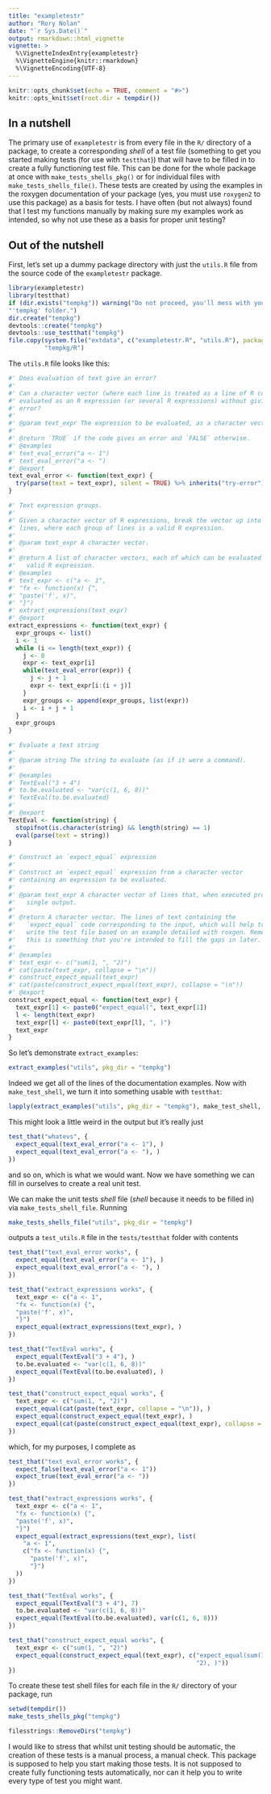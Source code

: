 ```yaml
---
title: "exampletestr"
author: "Rory Nolan"
date: "`r Sys.Date()`"
output: rmarkdown::html_vignette
vignette: >
  %\VignetteIndexEntry{exampletestr}
  %\VignetteEngine{knitr::rmarkdown}
  %\VignetteEncoding{UTF-8}
---
```


```r
knitr::opts_chunk$set(echo = TRUE, comment = "#>")
knitr::opts_knit$set(root.dir = tempdir())
```

## In a nutshell
The primary use of `exampletestr` is from every file in the `R/` directory of a package, to create a corresponding _shell_ of a test file (something to get you started making tests (for use with `testthat`)) that will have to be filled in to create a fully functioning test file. This can be done for the whole package at once with `make_tests_shells_pkg()` or for individual files with `make_tests_shells_file()`. These tests are created by using the examples in the roxygen documentation of your package (yes, you must use `roxygen2` to use this package) as a basis for tests. I have often (but not always) found that I test my functions manually by making sure my examples work as intended, so why not use these as a basis for proper unit testing?

## Out of the nutshell
First, let's set up a dummy package directory with just the `utils.R` file from the source code of the `exampletestr` package. 
```r
library(exampletestr)
library(testthat)
if (dir.exists("tempkg")) warning("Do not proceed, you'll mess with your ",
"'tempkg' folder.")
dir.create("tempkg")
devtools::create("tempkg")
devtools::use_testthat("tempkg")
file.copy(system.file("extdata", c("exampletestr.R", "utils.R"), package = "exampletestr"), 
          "tempkg/R")
```

The `utils.R` file looks like this:
```r
#' Does evaluation of text give an error?
#'
#' Can a character vector (where each line is treated as a line of R code) be
#' evaluated as an R expression (or several R expressions) without giving an
#' error?
#'
#' @param text_expr The expression to be evaluated, as a character vector.
#'
#' @return `TRUE` if the code gives an error and `FALSE` otherwise.
#' @examples
#' text_eval_error("a <- 1")
#' text_eval_error("a <- ")
#' @export
text_eval_error <- function(text_expr) {
  try(parse(text = text_expr), silent = TRUE) %>% inherits("try-error")
}

#' Text expression groups.
#'
#' Given a character vector of R expressions, break the vector up into groups of
#' lines, where each group of lines is a valid R expression.
#'
#' @param text_expr A character vector.
#'
#' @return A list of character vectors, each of which can be evaluated as a
#'   valid R expression.
#' @examples
#' text_expr <- c("a <- 1",
#' "fx <- function(x) {",
#' "paste('f', x)",
#' "}")
#' extract_expressions(text_expr)
#' @export
extract_expressions <- function(text_expr) {
  expr_groups <- list()
  i <- 1
  while (i <= length(text_expr)) {
    j <- 0
    expr <- text_expr[i]
    while(text_eval_error(expr)) {
      j <- j + 1
      expr <- text_expr[i:(i + j)]
    }
    expr_groups <- append(expr_groups, list(expr))
    i <- i + j + 1
  }
  expr_groups
}

#' Evaluate a text string
#'
#' @param string The string to evaluate (as if it were a command).
#'
#' @examples
#' TextEval("3 + 4")
#' to.be.evaluated <- "var(c(1, 6, 8))"
#' TextEval(to.be.evaluated)
#'
#' @export
TextEval <- function(string) {
  stopifnot(is.character(string) && length(string) == 1)
  eval(parse(text = string))
}

#' Construct an `expect_equal` expression
#'
#' Construct an `expect_equal` expression from a character vector
#' containing an expression to be evaluated.
#'
#' @param text_expr A character vector of lines that, when executed produce a
#'   single output.
#'
#' @return A character vector. The lines of text containing the
#'   `expect_equal` code corresponding to the input, which will help to
#'   write the test file based on an example detailed with roxgen. Remember that
#'   this is something that you're intended to fill the gaps in later.
#'
#' @examples
#' text_expr <- c("sum(1, ", "2)")
#' cat(paste(text_expr, collapse = "\n"))
#' construct_expect_equal(text_expr)
#' cat(paste(construct_expect_equal(text_expr), collapse = "\n"))
#' @export
construct_expect_equal <- function(text_expr) {
  text_expr[1] <- paste0("expect_equal(", text_expr[1])
  l <- length(text_expr)
  text_expr[l] <- paste0(text_expr[l], ", )")
  text_expr
}
```
So let's demonstrate `extract_examples`:
```r
extract_examples("utils", pkg_dir = "tempkg")
```

Indeed we get all of the lines of the documentation examples. Now with `make_test_shell`, we turn it into something usable with `testthat`:
```r
lapply(extract_examples("utils", pkg_dir = "tempkg"), make_test_shell, "whatevs")
```
This might look a little weird in the output but it's really just 
```r
test_that("whatevs", {
  expect_equal(text_eval_error("a <- 1"), )
  expect_equal(text_eval_error("a <- "), )
})
```
and so on, which is what we would want. Now we have something we can fill in ourselves to create a real unit test.

We can make the unit tests _shell_ file (_shell_ because it needs to be filled in) via `make_tests_shell_file`. Running 
```r
make_tests_shells_file("utils", pkg_dir = "tempkg")
```
outputs a `test_utils.R` file in the `tests/testthat` folder with contents
```r
test_that("text_eval_error works", {
  expect_equal(text_eval_error("a <- 1"), )
  expect_equal(text_eval_error("a <- "), )
})

test_that("extract_expressions works", {
  text_expr <- c("a <- 1",
  "fx <- function(x) {",
  "paste('f', x)",
  "}")
  expect_equal(extract_expressions(text_expr), )
})

test_that("TextEval works", {
  expect_equal(TextEval("3 + 4"), )
  to.be.evaluated <- "var(c(1, 6, 8))"
  expect_equal(TextEval(to.be.evaluated), )
})

test_that("construct_expect_equal works", {
  text_expr <- c("sum(1, ", "2)")
  expect_equal(cat(paste(text_expr, collapse = "\n")), )
  expect_equal(construct_expect_equal(text_expr), )
  expect_equal(cat(paste(construct_expect_equal(text_expr), collapse = "\n")), )
})
```
which, for my purposes, I complete as
```r
test_that("text_eval_error works", {
  expect_false(text_eval_error("a <- 1"))
  expect_true(text_eval_error("a <- "))
})

test_that("extract_expressions works", {
  text_expr <- c("a <- 1",
  "fx <- function(x) {",
  "paste('f', x)",
  "}")
  expect_equal(extract_expressions(text_expr), list(
    "a <- 1",
    c("fx <- function(x) {",
      "paste('f', x)",
      "}")
  ))
})

test_that("TextEval works", {
  expect_equal(TextEval("3 + 4"), 7)
  to.be.evaluated <- "var(c(1, 6, 8))"
  expect_equal(TextEval(to.be.evaluated), var(c(1, 6, 8)))
})

test_that("construct_expect_equal works", {
  text_expr <- c("sum(1, ", "2)")
  expect_equal(construct_expect_equal(text_expr), c("expect_equal(sum(1, ",
                                                    "2), )"))
})
```

To create these test shell files for each file in the `R/` directory of your package, run 
```r
setwd(tempdir())
make_tests_shells_pkg("tempkg")
```


```r
filesstrings::RemoveDirs("tempkg")
```

I would like to stress that whilst unit testing should be automatic, the creation of these tests is a manual process, a manual check. This package is supposed to help you start making those tests. It is not supposed to create fully functioning tests automatically, nor can it help you to write every type of test you might want.

